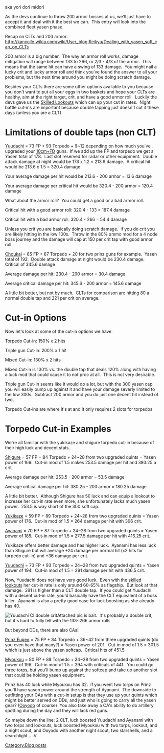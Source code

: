 aka yori dori midori

As the devs continue to throw 200 armor bosses at us, we'll just have to accept it and deal with it the best we can.  This entry will look into the combined fleet yasen phase.

Recap on CLTs and 200 armor: http://kancolle.wikia.com/wiki/User_blog:Reikyu/Dealing_with_yasen_soft_cap_on_CLTs

200 armor is a big number.  The way an armor roll works, damage mitigation will range between 133 to 266, or 2/3 - 4/3 of the armor.  This means that the same hit can have a swing of 133 damage.  You might nail a lucky crit and lucky armor roll and think you've found the answer to all your problems, but the next time around you might be doing scratch damage. 

Besides your CLTs there are some other options available to you because you don't want to put all your eggs in two baskets and hope your CLTs are healthy, aim at the right target, crit, and have a good armor roll.  Luckily the devs gave us the [[Skilled Lookouts]] which can up your cut in rates.  Night battle cut-ins are important because double tapping just doesn't cut it these days (unless you are a CLT).



=Limitations of double taps (non CLT)=


[[Yuudachi]] = 73 FP + 93 Torpedo + 6~12 depending on how much you've upgraded your [[10cm Twin High-angle Mount + Anti-Aircraft Fire Director|10cm+FD]] guns.  If we add up the FP and torpedo we get a Yasen total of 178.  Last slot reserved for radar or other equipment.  Double attack damage at night would be 178 x 1.2 = 213.6 damage.  A critical hit would be 213.6 x 1.5 = 320.4 damage

Your average damage per hit would be 213.6 - 200 armor = 13.6 damage

Your average damage per critical hit would be 320.4 - 200 armor = 120.4 damage

What about the armor roll?  You could get a good or a bad armor roll. 

Critical hit with a good armor roll: 320.4 - 133 = 187.4 damage

Critical hit with a bad armor roll: 320.4 - 266 = 54.4 damage

Unless you crit you are basically doing scratch damage.  If you do crit you are likely hitting in the low 100s.  Throw in the 80% ammo mod for a 4 node boss journey and the damage will cap at 150 per crit tap with good armor roll. 



[[Choukai]] = 85 FP + 87 Torpedo + 20 for two prinz guns for example.  Yasen total of 192.  Double attack damage at night would be 230.4 damage.  Critical of 345.6 damage

Average damage per hit: 230.4 - 200 armor = 30.4 damage

Average critical damage per hit: 345.6 - 200 armor = 145.6 damage



A little bit better, but not by much.  CLTs for comparison are hitting 80 a normal double tap and 221 per crit on average.


=Cut-in Options=


Now let's look at some of the cut-in options we have. 

Torpedo Cut-in: 150% x 2 hits

Triple gun Cut-in: 200% x 1 hit

Mixed Cut-in: 130% x 2 hits



Mixed Cut-in is 130% vs. the double tap that deals 120% along with having a luck mod that could cause it to not proc at all.  This is not very desirable.

Triple gun Cut-in seems like it would do a lot, but with the 300 yasen cap you will easily bump up against it and have your damage severly limited to the low 300s.  Subtract 200 armor and you do just one decent hit instead of two. 

Torpedo Cut-ins are where it's at and it only requires 2 slots for torpedos



=Torpedo Cut-in Examples=


We're all familiar with the yukikaze and shigure torpedo cut-in because of their high luck and decent stats.

[[Shigure]] = 57 FP + 84 Torpedo + 24~28 from two upgraded quints = Yasen power of 169.  Cut-in mod of 1.5 makes 253.5 damage per hit and 380.25 a crit

Average damage per hit: 253.5 - 200 armor = 53.5 damage

Average critical damage per hit: 380.25 - 200 armor = 180.25 damage



A little bit better.  Although Shigure has 50 luck and can equip a lookout to increase her cut-in rate even more, she unfortunately lacks much yasen power.  253.5 is way short of the 300 soft cap.



[[Yukikaze]] = 59 FP + 89 Torpedo + 24~28 from two upgraded quints = Yasen power of 176.  Cut-in mod of 1.5 = 264 damage per hit with 396 crit.

[[Ayanami]] = 70 FP + 87 Torpedo + 24~28 from two upgraded quints = Yasen power of 185.  Cut-in mod of 1.5 = 277.5 damage per hit with 416.25 crit.

Yukikaze offers better damage and has higher luck.  Ayanami has less luck than Shigure but will average +24 damage per normal hit (x2 hits for torpedo cut-in) and +36 damage per crit.


[[Yuudachi]] = 73 FP + 93 Torpedo + 24~28 from two upgraded quints = Yasen power of 194.  Cut-in mod of 1.5 = 291 damage per hit with 436.5 crit.

Now, Yuudachi does not have very good luck.  Even with the [[Skilled Lookouts|skilled lookouts]] her cut-in rate is only around 60-65% as flagship.  But look at that damage.  291 is higher than a CLT double tap.  If you could get Yuudachi with a decent cut-in rate, you'd basically have the CLT equivalent of a boss killer.  Ayanami is also a pretty good case for luck boosting as she already has 40.

[[File:Yuudachi_CI_460_crit.png|thumb|Yuudachi CI double crit]]Attached pic is bait.  It's probably a double crit, but it's hard to fully tell with the 133~266 armor rolls







But beyond DDs, there are also CAs!



[[Prinz Eugen]] = 75 FP + 84 Torpedo + 36~42 from three upgraded quints (do you even have that many?) = Yasen power of 201.  Cut-in mod of 1.5 = 301.5 which is just above the yasen softcap.  Critical hits of 451.5.

[[Myoukou]] = 80 FP + 88 Torpedo + 24~28 from two upgraded quints = Yasen power of 196.  Cut-in mod of 1.5 = 294 with criticals of 441.  You could go three torps, but you'll bump up against the softcap and take up another slot that could be holding yasen equipment. 

Prinz has 40 luck while Myoukou has 32.  If you went two torps on Prinz you'll have yasen power around the strength of Ayanami.  The downside to outfitting your CAs with a cut-in setup is that they use up your quints which might be better served on DDs, and just who is going to carry all the yasen gear? ([[Ooyodo]] of course)  You also take away a CA's ability to do artillery spotting during the day and they will lack red guns. 




So maybe down the line: 2 CLT, luck boosted Yuudachi and Ayanami with two torps and lookouts, luck boosted Myoukou with two torps, lookout, and a night scout, and Ooyodo with another night scout, two starshells, and a searchlight... :V
[[Category:Blog posts]]